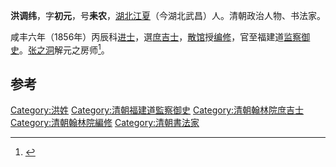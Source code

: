 '''洪调纬'''，字'''初元'''，号'''耒农'''，[[湖北|湖北]][[江夏|江夏]]（今湖北武昌）人。清朝政治人物、书法家。

咸丰六年（1856年）丙辰科[[进士|进士]]，選[[庶吉士|庶吉士]]，[[散馆|散馆]]授[[编修|编修]]，官至福建道[[监察御史|监察御史]]。[[张之洞|张之洞]]解元之房师<ref>{{cite news|title=《世载堂杂忆（全编本）》仍不全|url=http://epaper.dfdaily.com/dfzb/html/2013-04/14/content_757900.htm|accessdate=2014-02-28|newspaper=东方早报|archive-date=2014-03-04|archive-url=https://web.archive.org/web/20140304090954/http://epaper.dfdaily.com/dfzb/html/2013-04/14/content_757900.htm|dead-url=no}}</ref>。

[[Category:洪姓|Category:洪姓]]

==参考==
{{reflist}}
{{清朝人物小作品}}
{{咸豐六年丙辰科殿試金榜}}
{{DEFAULTSORT:Hong洪}}
[[Category:清朝福建道監察御史|Category:清朝福建道監察御史]]
[[Category:清朝翰林院庶吉士|Category:清朝翰林院庶吉士]]
[[Category:清朝翰林院編修|Category:清朝翰林院編修]]
[[Category:清朝書法家|Category:清朝書法家]]